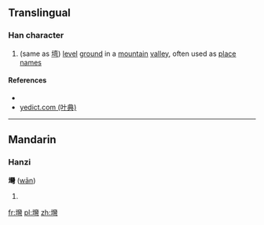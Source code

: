 {{also|塆}}
==Translingual==

===Han character===
{{Han char|rn=32|rad=土|as=22|sn=25|four=|canj=土女火弓 (GVFN)|ids=⿰[[土]][[彎]]}}

# (same as [[塆]]) [[level]] [[ground]] in a [[mountain]] [[valley]], often used as [[place]] [[name]]s

====References====
* {{Han ref|kx=0242.361|hdz=80012.050|uh=58EA|ud=22762}}
*[http://yedict.com/htm/58/58EA.htm yedict.com (叶典)]

----

==Mandarin==

===Hanzi===
'''壪''' ([[wān]])

# {{defn|lang=cmn}}

[[fr:壪]]
[[pl:壪]]
[[zh:壪]]